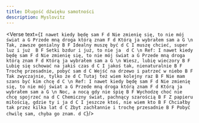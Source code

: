 ```yaml
---
title: Długość dźwięku samotności
description: Myslovitz
---
```



<Verse text={`
I nawet kiedy będę sam F d
Nie zmienię się, to nie mój świat a G
Przede mną droga którą znam F d
Którą ja wybrałem sam a G
\n
Tak, zawsze genialny B F
Idealny muszę być d C
I muszę chcieć, super luz i już  B F
Setki bzdur i już, to nie ja  d C
\n
Ref:
I nawet kiedy będę sam F d
Nie zmienię się, to nie mój świat a G
Przede mną droga którą znam F d
Którą ja wybrałem sam a G
\n
Wiesz, lubię wieczory B F
Lubię się schować na jakiś czas d C
I jakoś tak, nienaturalnie B F
Trochę przesadnie, pobyć sam d C
Wejść na drzewo i patrzeć w niebo B F
Tak zwyczajnie, tylko że d C
Tutaj też wiem kolejny raz B F
Nie mam szans być kim chcę d C
\n
Ref:
I nawet kiedy będę sam F d
Nie zmienię się, to nie mój świat a G
Przede mną droga którą znam F d
Którą ja wybrałem sam a G
\n
Noc, a nocą gdy nie śpię B F
Wychodzę choć nie chcę spojrzeć na d C
Chemiczny świat, pachnący szarością B F
Z papieru miłością, gdzie ty i ja d C
I jeszcze ktoś, nie wiem kto B F
Chciałby tak przez kilka lat d C
Zbyt zachłannie i trochę przesadnie B F
Pobyć chwilę sam, chyba go znam. d C
`}/>
